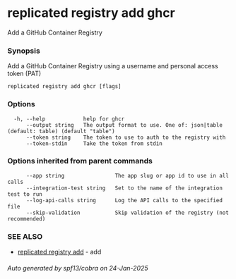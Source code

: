 # replicated registry add ghcr

Add a GitHub Container Registry

### Synopsis

Add a GitHub Container Registry using a username and personal access token (PAT)

```
replicated registry add ghcr [flags]
```

### Options

```
  -h, --help            help for ghcr
      --output string   The output format to use. One of: json|table (default: table) (default "table")
      --token string    The token to use to auth to the registry with
      --token-stdin     Take the token from stdin
```

### Options inherited from parent commands

```
      --app string                The app slug or app id to use in all calls
      --integration-test string   Set to the name of the integration test to run
      --log-api-calls string      Log the API calls to the specified file
      --skip-validation           Skip validation of the registry (not recommended)
```

### SEE ALSO

* [replicated registry add](replicated-cli-registry-add)	 - add

###### Auto generated by spf13/cobra on 24-Jan-2025
